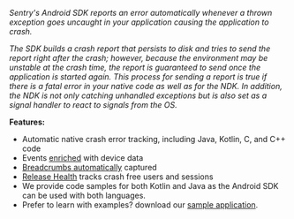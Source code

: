 <Note>

*Sentry's Android SDK reports an error automatically whenever a thrown exception goes uncaught in your application causing the application to crash.*

*The SDK builds a crash report that persists to disk and tries to send the report right after the crash; however, because the environment may be unstable at the crash time, the report is guaranteed to send once the application is started again. This process for sending a report is true if there is a fatal error in your native code as well as for the NDK. In addition, the NDK is not only catching unhandled exceptions but is also set as a signal handler to react to signals from the OS.*

</Note>

**Features:**

- Automatic native crash error tracking, including Java, Kotlin, C, and C++ code
- Events [enriched](/platforms/android/enriching-events/context/) with device data
- [Breadcrumbs automatically](/platforms/android/enriching-events/breadcrumbs/#automatic-breadcrumbs) captured
- [Release Health](/product/releases/health/) tracks crash free users and sessions
- We provide code samples for both Kotlin and Java as the Android SDK can be used with both languages.
- Prefer to learn with examples? download our [sample application](https://github.com/getsentry/sentry-java/tree/master/sentry-samples/sentry-samples-android).
